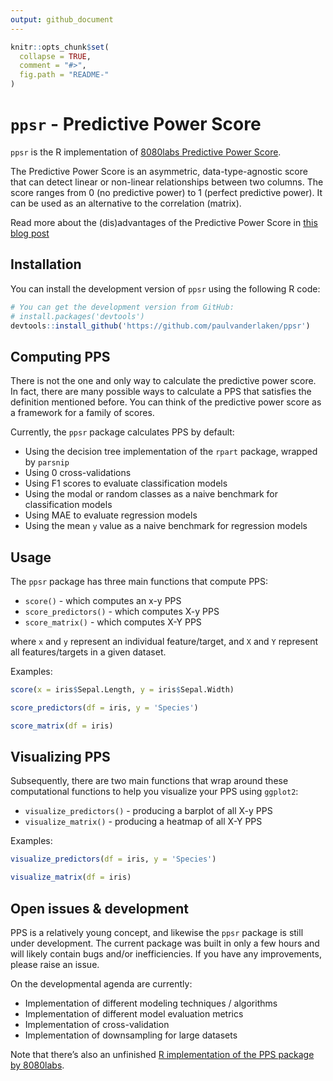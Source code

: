 ```yaml
---
output: github_document
---
```


<!-- README.md is generated from README.Rmd. Please edit that file -->

```r
knitr::opts_chunk$set(
  collapse = TRUE,
  comment = "#>",
  fig.path = "README-"
)
```

# `ppsr` - Predictive Power Score

`ppsr` is the R implementation of [8080labs Predictive Power Score](https://github.com/8080labs/ppscore).

The Predictive Power Score is an asymmetric, data-type-agnostic score that can 
detect linear or non-linear relationships between two columns. 
The score ranges from 0 (no predictive power) to 1 (perfect predictive power). 
It can be used as an alternative to the correlation (matrix).

Read more about the (dis)advantages of the Predictive Power Score in [this blog post](https://towardsdatascience.com/rip-correlation-introducing-the-predictive-power-score-3d90808b9598)


## Installation
You can install the development version of `ppsr` using the following R code:
```r
# You can get the development version from GitHub:
# install.packages('devtools')
devtools::install_github('https://github.com/paulvanderlaken/ppsr')
```

## Computing PPS
There is not the one and only way to calculate the predictive power score. 
In fact, there are many possible ways to calculate a PPS that satisfies the definition mentioned before. 
You can think of the predictive power score as a framework for a family of scores.

Currently, the `ppsr` package calculates PPS by default:

* Using the decision tree implementation of the `rpart` package, wrapped by `parsnip`
* Using 0 cross-validations
* Using F1 scores to evaluate classification models
* Using the modal or random classes as a naive benchmark for classification models
* Using MAE to evaluate regression models
* Using the mean `y` value as a naive benchmark for regression models


## Usage

The `ppsr` package has three main functions that compute PPS:

* `score()` - which computes an x-y PPS
* `score_predictors()` - which computes X-y PPS
* `score_matrix()` - which computes X-Y PPS

where `x` and `y` represent an individual feature/target, 
and `X` and `Y` represent all features/targets in a given dataset.

Examples:
```r
score(x = iris$Sepal.Length, y = iris$Sepal.Width)
```

```r
score_predictors(df = iris, y = 'Species')
```

```r
score_matrix(df = iris)
```


## Visualizing PPS
Subsequently, there are two main functions that wrap around these computational 
functions to help you visualize your PPS using `ggplot2`:

* `visualize_predictors()` - producing a barplot of all X-y PPS
* `visualize_matrix()` - producing a heatmap of all X-Y PPS

Examples:
```r
visualize_predictors(df = iris, y = 'Species')
```

```r
visualize_matrix(df = iris)
```



## Open issues & development
PPS is a relatively young concept, and likewise the `ppsr` package is still under development. 
The current package was built in only a few hours and will likely contain bugs and/or inefficiencies.
If you have any improvements, please raise an issue. 

On the developmental agenda are currently:

* Implementation of different modeling techniques / algorithms
* Implementation of different model evaluation metrics
* Implementation of cross-validation
* Implementation of downsampling for large datasets


Note that there's also an unfinished [R implementation of the PPS package by 8080labs](https://github.com/8080labs/ppscoreR).
